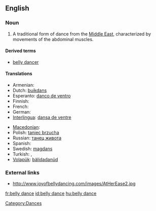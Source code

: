 ==English==

===Noun===
{{en-noun|sg=[[belly]] [[dance]]}}

# A traditional form of dance from the [[Middle East]], characterized by movements of the abdominal muscles.

====Derived terms====
* [[belly dancer]]

====Translations====
{{trans-top|form of dance}}
* Armenian: {{t-|hy|պորտապար|tr=portapar|sc=Armn|xs=Armenian}}
* Dutch: [[buikdans]]
* Esperanto: [[danco de ventro]]
* Finnish: {{t-|fi|vatsatanssi}}
* French: {{t+|fr|danse du ventre|f}}
* German: {{t-|de|Bauchtanz|m}}
* [[Interlingua]]: [[dansa de ventre]]
{{trans-mid}}
* [[Macedonian]]: {{t|mk|стомачен танц|m|tr=stómačen tanc|sc=Cyrl|xs=Macedonian}}
* Polish: [[taniec brzucha]] {{m}}
* Russian: [[танец живота]]
* Spanish: {{t|es|danza del vientre|f}}
* Swedish: [[magdans]] {{c}}
* Turkish: {{t+|tr|göbek dansı}},  {{t|tr|oryantal}}
* [[Volapük]]: [[bälidadanüd]]
{{trans-bottom}}

===External links===
* http://www.joyofbellydancing.com/images/AtHerEase2.jpg

[[Category:Dances]]

[[fr:belly dance]]
[[id:belly dance]]
[[hu:belly dance]]